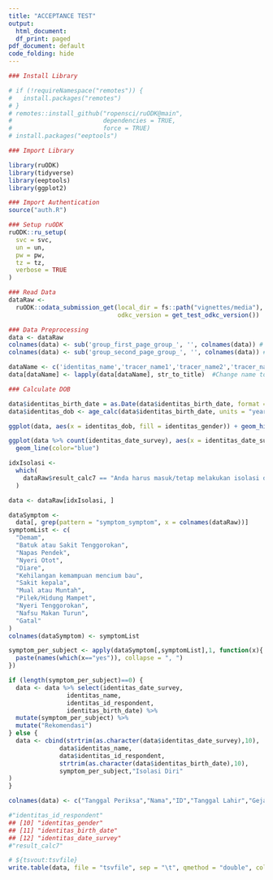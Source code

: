 ```yaml
---
title: "ACCEPTANCE TEST"
output:
  html_document:
  df_print: paged
pdf_document: default
code_folding: hide
---
```


```r
### Install Library

# if (!requireNamespace("remotes")) {
#   install.packages("remotes")
# }
# remotes::install_github("ropensci/ruODK@main",
#                         dependencies = TRUE,
#                         force = TRUE)
# install.packages("eeptools")

### Import Library

library(ruODK)
library(tidyverse)
library(eeptools)
library(ggplot2)

### Import Authentication
source("auth.R")

### Setup ruODK
ruODK::ru_setup(
  svc = svc,
  un = un,
  pw = pw,
  tz = tz,
  verbose = TRUE
)
```

```r
### Read Data
dataRaw <-
  ruODK::odata_submission_get(local_dir = fs::path("vignettes/media"),
                              odkc_version = get_test_odkc_version())
```

```r
### Data Preprocessing
data <- dataRaw
colnames(data) <- sub('group_first_page_group_', '', colnames(data)) # rename column name
colnames(data) <- sub('group_second_page_group_', '', colnames(data)) # rename column name

dataName <- c('identitas_name','tracer_name1','tracer_name2','tracer_name3')
data[dataName] <- lapply(data[dataName], str_to_title)  #Change name to TitleCase

```

```r
### Calculate DOB

data$identitas_birth_date = as.Date(data$identitas_birth_date, format = "%m/%d/%Y")
data$identitas_dob <- age_calc(data$identitas_birth_date, units = "years")

ggplot(data, aes(x = identitas_dob, fill = identitas_gender)) + geom_histogram(bins = 7, position = "dodge")

```

```r
ggplot(data %>% count(identitas_date_survey), aes(x = identitas_date_survey, n)) + 
  geom_line(color="blue")
```













```r
idxIsolasi <-
  which(
    dataRaw$result_calc7 == "Anda harus masuk/tetap melakukan isolasi diri mandiri selama kurun waktu 14 hari. Pantau kesehatan Anda dengan melakukan penilaian mandiri ini setiap hari selama masa isolasi."
  )

data <- dataRaw[idxIsolasi, ]

dataSymptom <-
  data[, grep(pattern = "symptom_symptom", x = colnames(dataRaw))]
symptomList <- c(
  "Demam",
  "Batuk atau Sakit Tenggorokan",
  "Napas Pendek",
  "Nyeri Otot",
  "Diare",
  "Kehilangan kemampuan mencium bau",
  "Sakit kepala",
  "Mual atau Muntah",
  "Pilek/Hidung Mampet",
  "Nyeri Tenggorokan",
  "Nafsu Makan Turun",
  "Gatal"
)
colnames(dataSymptom) <- symptomList

symptom_per_subject <- apply(dataSymptom[,symptomList],1, function(x){
  paste(names(which(x=="yes")), collapse = ", ")
})

if (length(symptom_per_subject)==0) {
  data <- data %>% select(identitas_date_survey,
                identitas_name,
                identitas_id_respondent,
                identitas_birth_date) %>% 
  mutate(symptom_per_subject) %>% 
  mutate("Rekomendasi")
} else {
  data <- cbind(strtrim(as.character(data$identitas_date_survey),10),
              data$identitas_name,
              data$identitas_id_respondent,
              strtrim(as.character(data$identitas_birth_date),10),
              symptom_per_subject,"Isolasi Diri"
)
}

colnames(data) <- c("Tanggal Periksa","Nama","ID","Tanggal Lahir","Gejala","Rekomendasi")

#"identitas_id_respondent"     
## [10] "identitas_gender"            
## [11] "identitas_birth_date"        
## [12] "identitas_date_survey"
#"result_calc7"
```

```r
# ${tsvout:tsvfile}
write.table(data, file = "tsvfile", sep = "\t", qmethod = "double", col.names=NA)
```
